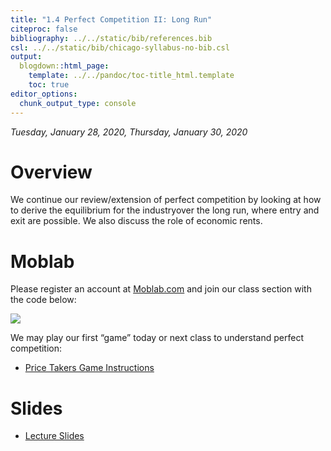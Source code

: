 ```yaml
---
title: "1.4 Perfect Competition II: Long Run"
citeproc: false
bibliography: ../../static/bib/references.bib
csl: ../../static/bib/chicago-syllabus-no-bib.csl
output:
  blogdown::html_page:
    template: ../../pandoc/toc-title_html.template
    toc: true
editor_options: 
  chunk_output_type: console
---
```


*Tuesday, January 28, 2020, Thursday, January 30, 2020*

# Overview

We continue our review/extension of perfect competition by looking at how to derive the equilibrium for the industryover the long run, where entry and exit are possible. We also discuss the role of economic rents.

# Moblab

Please register an account at [Moblab.com](https://moblab.com) and join our class section with the code below:

![](https://www.dropbox.com/s/l9erzvqab73qzla/moblabio.png?raw=1)

We may play our first "game" today or next class to understand perfect competition:

- [<i class="far fa-file-powerpoint"></i> Price Takers Game Instructions](/moblab/1.4-price-takers.pptx)


# Slides

- [<i class="fas fa-external-link-square-alt"></i> Lecture Slides](/slides/1.4-slides.html)

